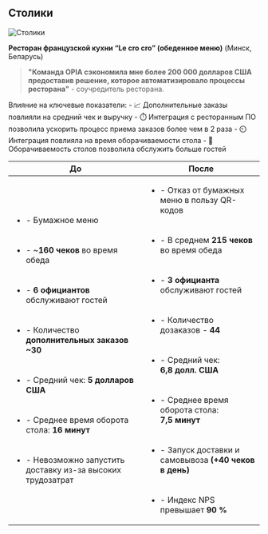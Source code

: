 
## Столики

<Image src="/cases_tables.png" alt="Столики" width={840} height={300} /> 

**Ресторан французской кухни “Le cro cro” (обеденное меню)** (Минск, Беларусь)

> **"Команда OPIA сэкономила мне более 200 000 долларов США предоставив решение, которое автоматизировало процессы ресторана"** - соучредитель ресторана.

<Callout type="info">
Влияние на ключевые показатели:
- 📈 Дополнительные заказы повлияли на средний чек и выручку
- ⏱️ Интеграция с ресторанным ПО позволила ускорить процесс приема заказов более чем в 2 раза
- ⏲️ Интеграция повлияла на время оборачиваемости стола
- 🔄 Оборачиваемость столов позволила обслужить больше гостей
</Callout>

| До | После |
| ----------- | ----------- |
| <ul><li>- Бумажное меню</li><br></br><li>- ~**160 чеков** во время обеда</li><br></br><li>- **6 официантов** обслуживают гостей</li><br></br><li>- Количество **дополнительных заказов ~30**</li><br></br><li>- Средний чек: **5 долларов США**</li><br></br><li>- Среднее время оборота стола: **16 минут**</li><br></br><li>- Невозможно запустить доставку из-за высоких трудозатрат</li></ul> | <ul><li>- Отказ от бумажных меню в пользу QR-кодов</li><br></br><li>- В среднем **215 чеков** во время обеда</li><br></br><li>- **3 официанта** обслуживают гостей</li><br></br><li>- Количество дозаказов - **44**</li><br></br><li>- Средний чек: **6,8 долл. США**</li><br></br><li>- Среднее время оборота стола: **7,5 минут**</li><br></br><li>- Запуск доставки и самовывоза **(+40 чеков в день)**</li><br></br><li>- Индекс NPS превышает **90 %**</li></ul> |